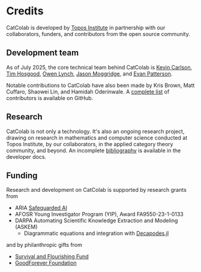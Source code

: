 
# Credits

CatColab is developed by [Topos Institute](https://topos.site/) in partnership
with our collaborators, funders, and contributors from the open source
community.

## Development team

As of July 2025, the core technical team behind CatColab is
[Kevin Carlson](https://topos.institute/people/kevin-carlson/),
[Tim Hosgood](https://thosgood.net/),
[Owen Lynch](https://owenlynch.org/),
[Jason Moggridge](https://github.com/jmoggr), and
[Evan Patterson](https://www.epatters.org/).

Notable contributions to CatColab have also been made by Kris Brown, Matt
Cuffaro, Shaowei Lin, and Hamidah Oderinwale. A [complete
list](https://github.com/ToposInstitute/CatColab/graphs/contributors) of
contributors is available on GitHub.

## Research

CatColab is not only a technology. It's also an ongoing research project,
drawing on research in mathematics and computer science conducted at Topos
Institute, by our collaborators, in the applied category theory community, and
beyond. An incomplete <A href="/dev/bib-0001.xml">bibliography</A> is available
in the developer docs.

## Funding

Research and development on CatColab is supported by research grants from

- ARIA [Safeguarded
  AI](https://www.aria.org.uk/opportunity-spaces/mathematics-for-safe-ai/safeguarded-ai/)
- AFOSR Young Investigator Program (YIP), Award FA9550-23-1-0133
- DARPA Automating Scientific Knowledge Extraction and Modeling (ASKEM)
  - Diagrammatic equations and integration with
    [Decapodes.jl](https://github.com/AlgebraicJulia/Decapodes.jl)

and by philanthropic gifts from

- [Survival and Flourishing Fund](https://survivalandflourishing.fund/)
- [GoodForever Foundation](https://www.goodforever.org/foundation)
